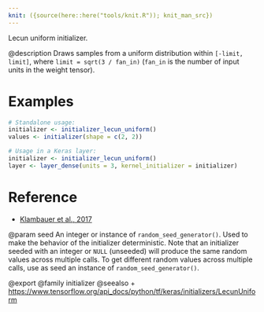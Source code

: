 ```yaml
---
knit: ({source(here::here("tools/knit.R")); knit_man_src})
---
```

Lecun uniform initializer.

@description
Draws samples from a uniform distribution within `[-limit, limit]`, where
`limit = sqrt(3 / fan_in)` (`fan_in` is the number of input units in the
weight tensor).

# Examples
```r
# Standalone usage:
initializer <- initializer_lecun_uniform()
values <- initializer(shape = c(2, 2))
```

```r
# Usage in a Keras layer:
initializer <- initializer_lecun_uniform()
layer <- layer_dense(units = 3, kernel_initializer = initializer)
```

# Reference
- [Klambauer et al., 2017](https://arxiv.org/abs/1706.02515)

@param seed An integer or instance of
`random_seed_generator()`.
Used to make the behavior of the initializer
deterministic. Note that an initializer seeded with an integer
or `NULL` (unseeded) will produce the same random values
across multiple calls. To get different random values
across multiple calls, use as seed an instance
of `random_seed_generator()`.

@export
@family initializer
@seealso
+ <https://www.tensorflow.org/api_docs/python/tf/keras/initializers/LecunUniform>
